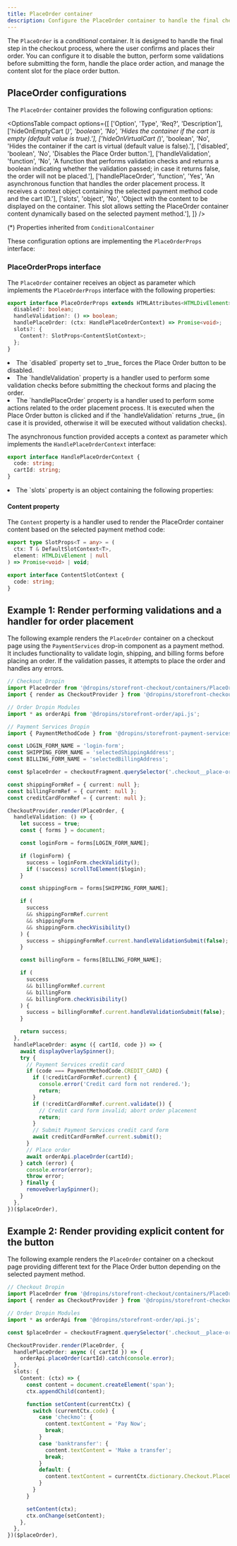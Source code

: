 ```yaml
---
title: PlaceOrder container
description: Configure the PlaceOrder container to handle the final checkout step, including place order action, button disablement, and main slot management.
---
```



The `PlaceOrder` is a _conditional_ container. It is designed to handle the final step in the checkout process, where the user confirms and places their order. You can configure it to disable the button, perform some validations before submitting the form, handle the place order action, and manage the content slot for the place order button.

## PlaceOrder configurations

The `PlaceOrder` container provides the following configuration options:

<OptionsTable
  compact
  options={[
    ['Option', 'Type', 'Req?', 'Description'],
    ['hideOnEmptyCart (*)', 'boolean', 'No', 'Hides the container if the cart is empty (default value is true).'],
    ['hideOnVirtualCart (*)', 'boolean', 'No', 'Hides the container if the cart is virtual (default value is false).'],
    ['disabled', 'boolean', 'No', 'Disables the Place Order button.'],
    ['handleValidation', 'function', 'No', 'A function that performs validation checks and returns a boolean indicating whether the validation passed; in case it returns false, the order will not be placed.'],
    ['handlePlaceOrder', 'function', 'Yes', 'An asynchronous function that handles the order placement process. It receives a context object containing the selected payment method code and the cart ID.'],
    ['slots', 'object', 'No', 'Object with the content to be displayed on the container. This slot allows setting the PlaceOrder container content dynamically based on the selected payment method.'],
  ]}
/>

(*) Properties inherited from `ConditionalContainer`

These configuration options are implementing the `PlaceOrderProps` interface:

### PlaceOrderProps interface

The `PlaceOrder` container receives an object as parameter which implements the `PlaceOrderProps` interface with the following properties:

```ts
export interface PlaceOrderProps extends HTMLAttributes<HTMLDivElement> {
  disabled?: boolean;
  handleValidation?: () => boolean;
  handlePlaceOrder: (ctx: HandlePlaceOrderContext) => Promise<void>;
  slots?: {
    Content?: SlotProps<ContentSlotContext>;
  };
}
```

<li>The `disabled` property set to _true_ forces the Place Order button to be disabled.</li>

<li>The `handleValidation` property is a handler used to perform some validation checks before submitting the checkout forms and placing the order.</li>

<li>The `handlePlaceOrder` property is a handler used to perform some actions related to the order placement process. It is executed when the Place Order button is clicked and if the `handleValidation` returns _true_ (in case it is provided, otherwise it will be executed without validation checks).</li>

The asynchronous function provided accepts a context as parameter which implements the `HandlePlaceOrderContext` interface:

```ts
export interface HandlePlaceOrderContext {
  code: string;
  cartId: string;
}
```

<li>The `slots` property is an object containing the following properties:</li>

#### Content property

The `Content` property is a handler used to render the PlaceOrder container content based on the selected payment method code:

```ts
export type SlotProps<T = any> = (
  ctx: T & DefaultSlotContext<T>,
  element: HTMLDivElement | null
) => Promise<void> | void;

export interface ContentSlotContext {
  code: string;
}
```

## Example 1: Render performing validations and a handler for order placement

The following example renders the `PlaceOrder` container on a checkout page using the `PaymentServices` drop-in component as a payment method. It includes functionality to validate login, shipping, and billing forms before placing an order. If the validation passes, it attempts to place the order and handles any errors.

```ts
// Checkout Dropin
import PlaceOrder from '@dropins/storefront-checkout/containers/PlaceOrder.js';
import { render as CheckoutProvider } from '@dropins/storefront-checkout/render.js';

// Order Dropin Modules
import * as orderApi from '@dropins/storefront-order/api.js';

// Payment Services Dropin
import { PaymentMethodCode } from '@dropins/storefront-payment-services/api.js';

const LOGIN_FORM_NAME = 'login-form';
const SHIPPING_FORM_NAME = 'selectedShippingAddress';
const BILLING_FORM_NAME = 'selectedBillingAddress';

const $placeOrder = checkoutFragment.querySelector('.checkout__place-order');

const shippingFormRef = { current: null };
const billingFormRef = { current: null };
const creditCardFormRef = { current: null };

CheckoutProvider.render(PlaceOrder, {
  handleValidation: () => {
    let success = true;
    const { forms } = document;

    const loginForm = forms[LOGIN_FORM_NAME];

    if (loginForm) {
      success = loginForm.checkValidity();
      if (!success) scrollToElement($login);
    }

    const shippingForm = forms[SHIPPING_FORM_NAME];

    if (
      success
      && shippingFormRef.current
      && shippingForm
      && shippingForm.checkVisibility()
    ) {
      success = shippingFormRef.current.handleValidationSubmit(false);
    }

    const billingForm = forms[BILLING_FORM_NAME];

    if (
      success
      && billingFormRef.current
      && billingForm
      && billingForm.checkVisibility()
    ) {
      success = billingFormRef.current.handleValidationSubmit(false);
    }

    return success;
  },
  handlePlaceOrder: async ({ cartId, code }) => {
    await displayOverlaySpinner();
    try {
      // Payment Services credit card
      if (code === PaymentMethodCode.CREDIT_CARD) {
        if (!creditCardFormRef.current) {
          console.error('Credit card form not rendered.');
          return;
        }
        if (!creditCardFormRef.current.validate()) {
          // Credit card form invalid; abort order placement
          return;
        }
        // Submit Payment Services credit card form
        await creditCardFormRef.current.submit();
      }
      // Place order
      await orderApi.placeOrder(cartId);
    } catch (error) {
      console.error(error);
      throw error;
    } finally {
      removeOverlaySpinner();
    }
  },
})($placeOrder),
```

## Example 2: Render providing explicit content for the button

The following example renders the `PlaceOrder` container on a checkout page providing different text for the Place Order button depending on the selected payment method.

```ts
// Checkout Dropin
import PlaceOrder from '@dropins/storefront-checkout/containers/PlaceOrder.js';
import { render as CheckoutProvider } from '@dropins/storefront-checkout/render.js';

// Order Dropin Modules
import * as orderApi from '@dropins/storefront-order/api.js';

const $placeOrder = checkoutFragment.querySelector('.checkout__place-order');

CheckoutProvider.render(PlaceOrder, {
  handlePlaceOrder: async ({ cartId }) => {
    orderApi.placeOrder(cartId).catch(console.error);
  },
  slots: {
    Content: (ctx) => {
      const content = document.createElement('span');
      ctx.appendChild(content);

      function setContent(currentCtx) {
        switch (currentCtx.code) {
          case 'checkmo': {
            content.textContent = 'Pay Now';
            break;
          }
          case 'banktransfer': {
            content.textContent = 'Make a transfer';
            break;
          }
          default: {
            content.textContent = currentCtx.dictionary.Checkout.PlaceOrder.button;
          }
        }
      }

      setContent(ctx);
      ctx.onChange(setContent);
    },
  },
})($placeOrder),
```
